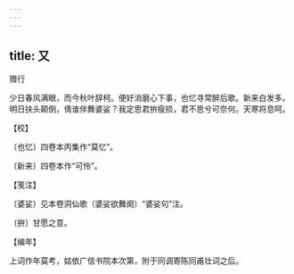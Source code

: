 ```yaml
---
---
---
```

title: 又
---



赠行





少日春风满眼，而今秋叶辞柯。便好消磨心下事，也忆寻常醉后歌。新来白发多。明日扶头颠倒，倩谁伴舞婆娑？我定思君拚瘦损，君不思兮可奈何。天寒将息呵。





【校】


〔也忆〕四卷本丙集作“莫忆”。

〔新来〕四卷本作“可怜”。





【笺注】


〔婆娑〕见本卷洞仙歌（婆娑欲舞阕）“婆娑句”注。

〔拚〕甘愿之意。





【编年】


上词作年莫考，姑依广信书院本次第，附于同调寄陈同甫壮词之后。
